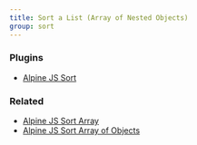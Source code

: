 ```yaml
---
title: Sort a List (Array of Nested Objects)
group: sort
---
```


### Plugins

- [Alpine JS Sort](https://github.com/markmead/alpinejs-sort)

### Related

- [Alpine JS Sort Array](/examples/sort)
- [Alpine JS Sort Array of Objects](/examples/sort-objects)
